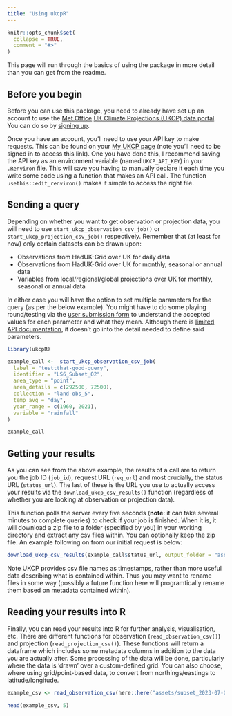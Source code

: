 ```yaml
---
title: "Using ukcpR"
---
```


```r
knitr::opts_chunk$set(
  collapse = TRUE,
  comment = "#>"
)
```

This page will run through the basics of using the package in more detail than you can get from the readme.

## Before you begin

Before you can use this package, you need to already have set up an account to use the [Met Office](https://www.metoffice.gov.uk/) [UK Climate Projections (UKCP) data portal](https://ukclimateprojections-ui.metoffice.gov.uk/ui/home). You can do so by [signing up](https://ukclimateprojections-ui.metoffice.gov.uk/user/register).

Once you have an account, you'll need to use your API key to make requests. This can be found on your [My UKCP page](https://ukclimateprojections-ui.metoffice.gov.uk/user) (note you'll need to be signed in to access this link). One you have done this, I recommend saving the API key as an environment variable (named `UKCP_API_KEY`) in your `.Renviron` file. This will save you having to manually declare it each time you write some code using a function that makes an API call. The function `usethis::edit_renviron()` makes it simple to access the right file.

## Sending a query

Depending on whether you want to get observation or projection data, you will need to use `start_ukcp_observation_csv_job()` or `start_ukcp_projection_csv_job()` respectively. Remember that (at least for now) only certain datasets can be drawn upon:

* Observations from HadUK-Grid over UK for daily data
* Observations from HadUK-Grid over UK for monthly, seasonal or annual data
* Variables from local/regional/global projections over UK for monthly, seasonal or annual data

In either case you will have the option to set multiple parameters for the query (as per the below example). You might have to do some playing round/testing via the [user submission form](https://ukclimateprojections-ui.metoffice.gov.uk/products) to understand the accepted values for each parameter and what they mean. Although there is [limited API documentation](https://ukclimateprojections-ui.metoffice.gov.uk/help/api), it doesn't go into the detail needed to define said parameters.

```r
library(ukcpR)

example_call <-  start_ukcp_observation_csv_job(
  label = "testtthat-good-query",
  identifier = "LS6_Subset_02",
  area_type = "point",
  area_details = c(292500, 72500),
  collection = "land-obs_5",
  temp_avg = "day",
  year_range = c(1960, 2021),
  variable = "rainfall"
)

example_call
```

## Getting your results

As you can see from the above example, the results of a call are to return you the job ID (`job_id`), request URL (`req_url`) and most crucially, the status URL (`status_url`). The last of these is the URL you use to actually access your results via the `download_ukcp_csv_results()` function (regardless of whether you are looking at observation or projection data).

This function polls the server every five seconds (__note__: it can take several minutes to complete queries) to check if your job is finished. When it is, it will download a zip file to a folder (specified by you) in your working directory and extract any csv files within. You can optionally keep the zip file. An example following on from our initial request is below:

```r
download_ukcp_csv_results(example_call$status_url, output_folder = "assets")
```

Note UKCP provides csv file names as timestamps, rather than more useful data describing what is contained within. Thus you may want to rename files in some way (possibly a future function here will programtically rename them based on metadata contained within).

## Reading your results into R

Finally, you can read your results into R for further analysis, visualisation, etc. There are different functions for observation (`read_observation_csv()`) and projection (`read_projection_csv()`). These functions will return a dataframe which includes some metadata columns in addition to the data you are actually after. Some processing of the data will be done, particularly where the data is 'drawn' over a custom-defined grid. You can also choose, where using grid/point-based data, to convert from northings/eastings to latitude/longitude.

```r
example_csv <- read_observation_csv(here::here("assets/subset_2023-07-03T09-25-13.csv"))

head(example_csv, 5)
```
